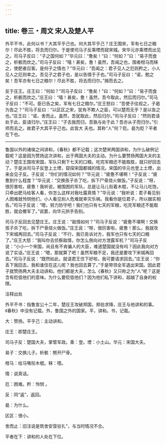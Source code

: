 ```yaml
---
---
---
```

title: 卷三・周文 宋人及楚人平
---

外平不书，此何以书？大其平乎己也。何大其平乎己？庄王围宋，军有七日之粮尔！尽此不胜，将去而归尔。于是使司马子反乘堙而窥宋城。宋华元亦乘堙而出见之。司马子反曰：“子之国何如？”华元曰：“惫矣！”曰：“何如？”曰：“易子而食之，析骸而炊之。”司马子反曰：“嘻！甚矣，惫！虽然，吾闻之也，围者柑马而秣之，使肥者应客。是何子之情也？”华元曰：“吾闻之：君子见人之厄则矜之，小人见人之厄则幸之。吾见子之君子也，是以告情于子也。”司马子反曰：“诺，勉之矣！吾军亦有七日之粮尔！尽此不胜，将去而归尔。”揖而去之。

反于庄王。庄王曰：“何如？”司马子反曰：“惫矣！”曰：“何如？”曰：“易子而食之，析骸而炊之。”庄王曰：“嘻！甚矣，惫！虽然，吾今取此，然后而归尔。”司马子反曰：“不可。臣已告之矣，军有七日之粮尔。”庄王怒曰：“吾使子往视之，子曷为告之？”司马子反曰：“以区区之宋，犹有不欺人之臣，可以楚而无乎？是以告之也。”庄王曰：“诺，舍而止。虽然，吾犹取此，然后归尔。”司马子反曰：“然则君请处于此，臣请归尔。”庄王曰：“子去我而归，吾孰与处于此？吾亦从子而归尔。”引师而去之。故君子大其平乎己也。此皆大 夫也。其称“人”何？贬。曷为贬？平者在下也。

----------------

鲁国以外的诸侯之间讲和，《春秋》都不记载；这次楚宋两国讲和，为什么破例记载呢？这是因为赞扬这次讲和，出于两国大夫的主动。为什么要赞扬两国大夫的主动？楚庄王围攻宋国，军队只剩下七天的口粮。吃完军粮还不能取胜，就只好回去了。于是派司马子反登上土堙，窥探宋国都城的情况。宋国的华元也登上土堙，出来会见子反。子反说：“你们的情况如何？”华元说：“疲惫不堪啊！”子反说：“疲惫到什么程度？”华元说：“交换孩子杀了吃，拆下尸骨烧火做饭。”子反说：“呀，很厉害啦，疲惫！我听说，被围困的军队，总是让马儿衔着木棍，不让马儿吃饱，只牵出肥马给客人看，你怎么这样对我吐露真情？”华元说：“我听说：君子看见别人困难就怜悯他们，小人看见别人危难就幸灾乐祸。我看你是位君子，所以据实相告。”司马子反说：“嗯，努力防守吧！我们也只有七天的军粮，吃完军粮还不能取胜，就会撤军了。”说罢，向华元拱手告别。

司马子反回去见楚庄王。庄王说：“敌情如何？”司马子反说：“疲惫不堪啊！交换孩子杀了吃，拆下尸骨烧火做饭。”庄王说：“呀，很厉害啦，疲惫！那么，我就攻下宋城再回去。”司马子反说：“不行，我已告诉对方，我军也只有七天的口粮了。”庄王大怒：“我叫你去侦察敌情，你怎么倒向对方泄露军机？”司马子反说：“小小一个宋国，尚且有不肯骗人的大臣，难道楚国就没有吗？因此我向对方说了实话。”庄王说：“嗯，那就算了吧！虽然军粮不足，我还是要攻下宋城再回去。”司马子反说：“既然如此，就请君王住下好啦，我可要请求回去。”庄王说：“你丢下我回去，我和谁住在这儿呢？我也回去算了。”于是带领全军退出宋国。因此君子就赞扬两大夫主动讲和。他们都是大夫，怎么《春秋》又只称之为“人”呢？这是含有贬低他们的意味。为什么要贬低他们？因为他们私下讲和，超越了自身的权限。

注释出处

外平不书：指鲁宣公十二年，楚庄王攻破郑国，郑伯求降，庄王与他讲和的事。《春秋》中没有记载。外，鲁国之外的国家。平，讲和。书，记载。

大：赞扬。平乎己：主动讲和。

庄王：即楚庄王。

司马子反：楚国大夫，掌管军政。乘：登。堙：小土山。华元：宋国大夫。

易子：交换儿子。析骸：劈开尸骨。

柑马：给马嘴衔木棍。秣：喂。

情：说真话。

厄：困难。矜：怜悯 。

反：同“返”，返回。

曷：为什么。

区区：很小。

舍而止：旧注说是筑舍安营驻扎”，与当时情况不合。

平者在下：讲和的人处在下位。


